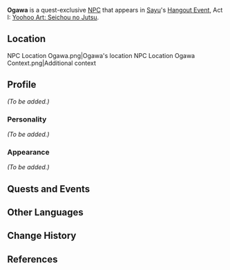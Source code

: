 {{Meta
<!-- REMOVE THIS TEMPLATE AFTER ADDING MISSING INFO -->
|missing_NPC_profile  = yes
}}
{{Character Infobox
|type             = Quest NPC
|image            = NPC Ogawa.png
|region           = Inazuma
|affiliation      = Yashiro Commission
|title            = Yashiro Commission Official
|child            = Kotomi
|voiceEN          = 
}}
'''Ogawa''' is a quest-exclusive [[NPC]] that appears in [[Sayu]]'s [[Hangout Event]], Act I: [[Yoohoo Art: Seichou no Jutsu]].

==Location==
<gallery hideaddbutton="true" captionalign="center">
NPC Location Ogawa.png|Ogawa's location
NPC Location Ogawa Context.png|Additional context
</gallery>

==Profile==
<!-- detailed story/lore information goes here -->
''(To be added.)''

===Personality===
''(To be added.)''

===Appearance===
''(To be added.)''

==Quests and Events==
{{Quest Appearances}}

==Other Languages==
{{Other Languages|default_hidden = 1
|en      = Ogawa
|zhs     = 小川
|zhs_rm  = Xiǎochuān
|zht     = 小川
|zht_rm  = Xiǎochuān
|ja      = 小川
|ja_rm   = Ogawa
|ko      = 오가와
|ko_rm   = Ogawa
|es      = Ogawa
|fr      = Ogawa
|ru      = Огава
|th      = Ogawa
|vi      = Ogawa
|de      = Ogawa
|id      = Ogawa
|pt      = Ogawa
}}

==Change History==
{{Change History|2.2}}

==References==
{{Reflist}}